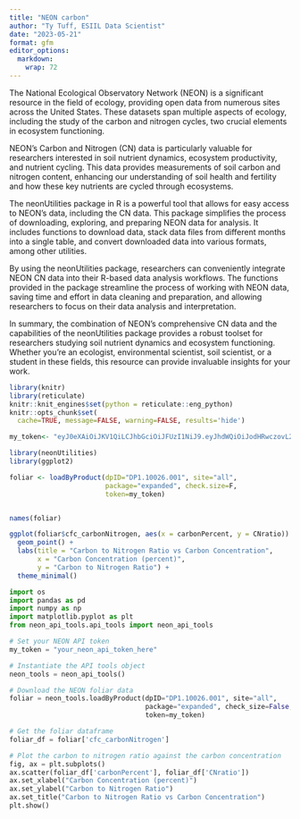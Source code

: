 ```yaml
---
title: "NEON carbon"
author: "Ty Tuff, ESIIL Data Scientist"
date: "2023-05-21"
format: gfm
editor_options: 
  markdown: 
    wrap: 72
---
```


The National Ecological Observatory Network (NEON) is a significant resource in the field of ecology, providing open data from numerous sites across the United States. These datasets span multiple aspects of ecology, including the study of the carbon and nitrogen cycles, two crucial elements in ecosystem functioning.

NEON's Carbon and Nitrogen (CN) data is particularly valuable for researchers interested in soil nutrient dynamics, ecosystem productivity, and nutrient cycling. This data provides measurements of soil carbon and nitrogen content, enhancing our understanding of soil health and fertility and how these key nutrients are cycled through ecosystems.

The neonUtilities package in R is a powerful tool that allows for easy access to NEON's data, including the CN data. This package simplifies the process of downloading, exploring, and preparing NEON data for analysis. It includes functions to download data, stack data files from different months into a single table, and convert downloaded data into various formats, among other utilities.

By using the neonUtilities package, researchers can conveniently integrate NEON CN data into their R-based data analysis workflows. The functions provided in the package streamline the process of working with NEON data, saving time and effort in data cleaning and preparation, and allowing researchers to focus on their data analysis and interpretation.

In summary, the combination of NEON's comprehensive CN data and the capabilities of the neonUtilities package provides a robust toolset for researchers studying soil nutrient dynamics and ecosystem functioning. Whether you're an ecologist, environmental scientist, soil scientist, or a student in these fields, this resource can provide invaluable insights for your work.

```r
library(knitr)  
library(reticulate)  
knitr::knit_engines$set(python = reticulate::eng_python)  
knitr::opts_chunk$set(
  cache=TRUE, message=FALSE, warning=FALSE, results='hide')  
```

```r
my_token<- "eyJ0eXAiOiJKV1QiLCJhbGciOiJFUzI1NiJ9.eyJhdWQiOiJodHRwczovL2RhdGEubmVvbnNjaWVuY2Uub3JnL2FwaS92MC8iLCJzdWIiOiJ0dWZmQGNvbG9yYWRvLmVkdSIsInNjb3BlIjoicmF0ZTpwdWJsaWMiLCJpc3MiOiJodHRwczovL2RhdGEubmVvbnNjaWVuY2Uub3JnLyIsImV4cCI6MTg0MDgyMjY0MCwiaWF0IjoxNjgzMTQyNjQwLCJlbWFpbCI6InR1ZmZAY29sb3JhZG8uZWR1In0._Z_8kAkCRz8ou3YFgalSlB5AhdGKZ23D034inZRquMjnjAFK0-b1TPrj3pGryiAUIcUegqIBdCZAKIm24E0cfA"
```

```r
library(neonUtilities)
library(ggplot2)

foliar <- loadByProduct(dpID="DP1.10026.001", site="all", 
                        package="expanded", check.size=F,
                        token=my_token)


names(foliar)

ggplot(foliar$cfc_carbonNitrogen, aes(x = carbonPercent, y = CNratio)) +
  geom_point() +
  labs(title = "Carbon to Nitrogen Ratio vs Carbon Concentration",
       x = "Carbon Concentration (percent)",
       y = "Carbon to Nitrogen Ratio") +
  theme_minimal()
```


```python
import os
import pandas as pd
import numpy as np
import matplotlib.pyplot as plt
from neon_api_tools.api_tools import neon_api_tools

# Set your NEON API token
my_token = "your_neon_api_token_here"

# Instantiate the API tools object
neon_tools = neon_api_tools()

# Download the NEON foliar data
foliar = neon_tools.loadByProduct(dpID="DP1.10026.001", site="all",
                                  package="expanded", check_size=False,
                                  token=my_token)

# Get the foliar dataframe
foliar_df = foliar['cfc_carbonNitrogen']

# Plot the carbon to nitrogen ratio against the carbon concentration
fig, ax = plt.subplots()
ax.scatter(foliar_df['carbonPercent'], foliar_df['CNratio'])
ax.set_xlabel("Carbon Concentration (percent)")
ax.set_ylabel("Carbon to Nitrogen Ratio")
ax.set_title("Carbon to Nitrogen Ratio vs Carbon Concentration")
plt.show()
```

